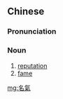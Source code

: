 {{also|名气}}
==Chinese==
{{zh-forms|s=名气}}

===Pronunciation===
{{zh-pron
|m=míngqì,tl=y
|c=ming4 hei3
|mn=miâ-khì
|cat=n
}}

===Noun===
{{zh-noun}}

# [[reputation]]
# [[fame]]

[[mg:名氣]]